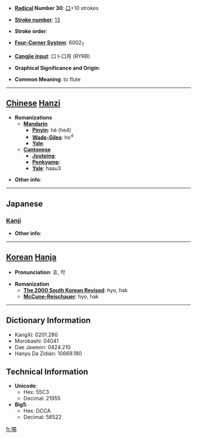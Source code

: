 * '''[[Wiktionary:Chinese radical index| Radical]] Number 30''': [[Wiktionary:Chinese radical index 口|口]]+10 strokes

* '''[[Wiktionary:Chinese total strokes index|Stroke number]]''': [[Wiktionary:Chinese total strokes index 13|13]]

* '''Stroke order''': 

* '''[[Wiktionary:Chinese four corner index|Four-Corner System]]''': 6002<sub>7</sub>

* '''[[Wiktionary:Chinese Cangjie index|Cangjie input]]''': 口卜口月 (RYRB)

* '''Graphical Significance and Origin''': 

* '''Common Meaning''': to flute

----

== [[Chinese]] [[Hanzi]] ==

* '''Romanizations'''
** '''[[Mandarin]]'''
*** '''[[Pinyin]]''': hè (he4)
*** '''[[Wade-Giles]]''': ho<sup>4</sup>
*** '''[[Yale]]''': 
** '''[[Cantonese]]'''
*** '''[[Jyutping]]''':
*** '''[[Penkyamp]]''': 
*** '''[[Yale]]''': haau3

* '''Other info''': 

----

==Japanese==
===[[Kanji]]===
{{kanji|on readings=[[こう]] (kō), [[きょう]] (kyō)|kun readings=[[きびしいさま]] (kibishiisama), [[こえ]] (koe), [[せめるさま]] (semerusama)}}

* '''Other info''':  

----

== [[Korean]] [[Hanja]] ==

* '''Pronunciation''': 효, 학

* '''Romanization'''
** '''[[The 2000 South Korean Revised Romanization|The 2000 South Korean Revised]]''': hyo, hak
** '''[[McCune-Reischauer]]''': hyo, hak

----

== Dictionary Information ==

* KangXi: 0201.280
* Morobashi: 04041
* Dae Jaweon: 0424.210
* Hanyu Da Zidian: 10669.180

== Technical Information ==

* '''Unicode''':
** Hex: 55C3
** Decimal: 21955
* '''Big5''':
** Hex: DCCA
** Decimal: 56522

[[fr:嗃]]